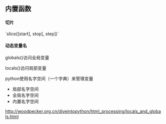 == 内置函数 ==

==== 切片 ====
`slice([start], stop[, step])`

==== 动态变量名 ====
globals()访问全局变量

locals()访问局部变量

python使用名字空间（一个字典）来管理变量
* 局部名字空间
* 全局名字空间
* 内置名字空间

[[http://woodpecker.org.cn/diveintopython/html_processing/locals_and_globals.html]]
